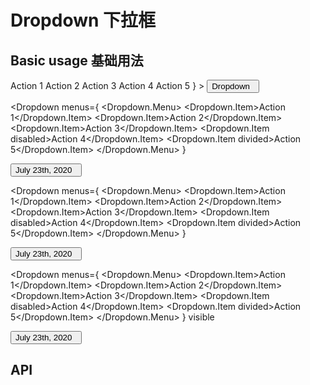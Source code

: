 

<Meta title="Components 基础组件/(WIP) 05 - Dropdown 下拉框" component={Dropdown} />

# Dropdown 下拉框

## Basic usage 基础用法

<Preview>
  <Row>
    <Dropdown
      menus={
        <Dropdown.Menu>
          <Dropdown.Item>Action 1</Dropdown.Item>
          <Dropdown.Item>Action 2</Dropdown.Item>
          <Dropdown.Item>Action 3</Dropdown.Item>
          <Dropdown.Item disabled>Action 4</Dropdown.Item>
          <Dropdown.Item divided>Action 5</Dropdown.Item>
        </Dropdown.Menu>
      }
    >
      <Button btnType="default" round>
        Dropdown &nbsp;
        <Icon icon="chevron-down" />
      </Button>
    </Dropdown>
  </Row>
</Preview>

<Dropdown
  menus={
    <Dropdown.Menu>
      <Dropdown.Item>Action 1</Dropdown.Item>
      <Dropdown.Item>Action 2</Dropdown.Item>
      <Dropdown.Item>Action 3</Dropdown.Item>
      <Dropdown.Item disabled>Action 4</Dropdown.Item>
      <Dropdown.Item divided>Action 5</Dropdown.Item>
    </Dropdown.Menu>
  }
>
  <Button btnType="default" round>
    July 23th, 2020 &nbsp;
    <Icon icon="chevron-down" />
  </Button>
</Dropdown>

<Dropdown
  menus={
    <Dropdown.Menu>
      <Dropdown.Item>Action 1</Dropdown.Item>
      <Dropdown.Item>Action 2</Dropdown.Item>
      <Dropdown.Item>Action 3</Dropdown.Item>
      <Dropdown.Item disabled>Action 4</Dropdown.Item>
      <Dropdown.Item divided>Action 5</Dropdown.Item>
    </Dropdown.Menu>
  }
>
  <Button btnType="link" round>
    July 23th, 2020 &nbsp;
    <Icon icon="chevron-down" />
  </Button>
</Dropdown>

<Dropdown
  menus={
    <Dropdown.Menu>
      <Dropdown.Item>Action 1</Dropdown.Item>
      <Dropdown.Item>Action 2</Dropdown.Item>
      <Dropdown.Item>Action 3</Dropdown.Item>
      <Dropdown.Item disabled>Action 4</Dropdown.Item>
      <Dropdown.Item divided>Action 5</Dropdown.Item>
    </Dropdown.Menu>
  }
  visible
>
  <Button>
    July 23th, 2020 &nbsp;
    <Icon icon="chevron-down" />
  </Button>
</Dropdown>

## API

<Props of={Dropdown} />
